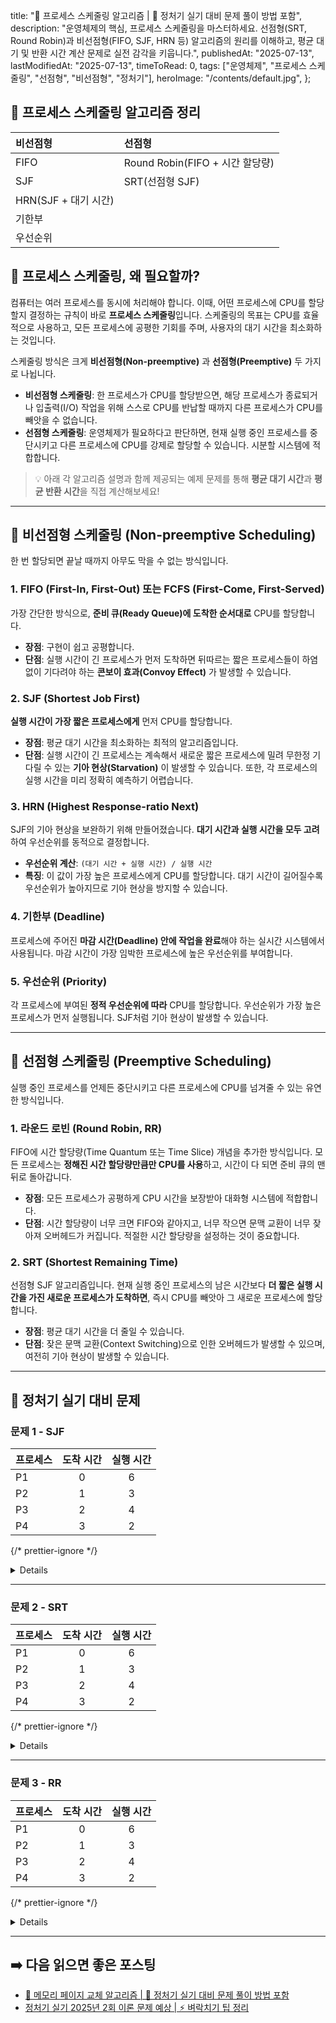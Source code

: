
  title:
    "🤖 프로세스 스케줄링 알고리즘 | 🚀 정처기 실기 대비 문제 풀이 방법 포함",
  description:
    "운영체제의 핵심, 프로세스 스케줄링을 마스터하세요. 선점형(SRT, Round Robin)과 비선점형(FIFO, SJF, HRN 등) 알고리즘의 원리를 이해하고, 평균 대기 및 반환 시간 계산 문제로 실전 감각을 키웁니다.",
  publishedAt: "2025-07-13",
  lastModifiedAt: "2025-07-13",
  timeToRead: 0,
  tags: ["운영체제", "프로세스 스케줄링", "선점형", "비선점형", "정처기"],
  heroImage: "/contents/default.jpg",
};

## 📝 프로세스 스케줄링 알고리즘 정리

| 비선점형             | 선점형                          |
| :------------------- | :------------------------------ |
| FIFO                 | Round Robin(FIFO + 시간 할당량) |
| SJF                  | SRT(선점형 SJF)                 |
| HRN(SJF + 대기 시간) |                                 |
| 기한부               |                                 |
| 우선순위             |                                 |

## 🚦 프로세스 스케줄링, 왜 필요할까?

컴퓨터는 여러 프로세스를 동시에 처리해야 합니다. 이때, 어떤 프로세스에 CPU를 할당할지 결정하는 규칙이 바로 **프로세스 스케줄링**입니다. 스케줄링의 목표는 CPU를 효율적으로 사용하고, 모든 프로세스에 공평한 기회를 주며, 사용자의 대기 시간을 최소화하는 것입니다.

스케줄링 방식은 크게 **비선점형(Non-preemptive)** 과 **선점형(Preemptive)** 두 가지로 나뉩니다.

- **비선점형 스케줄링**: 한 프로세스가 CPU를 할당받으면, 해당 프로세스가 종료되거나 입출력(I/O) 작업을 위해 스스로 CPU를 반납할 때까지 다른 프로세스가 CPU를 빼앗을 수 없습니다.
- **선점형 스케줄링**: 운영체제가 필요하다고 판단하면, 현재 실행 중인 프로세스를 중단시키고 다른 프로세스에 CPU를 강제로 할당할 수 있습니다. 시분할 시스템에 적합합니다.

> 💡 아래 각 알고리즘 설명과 함께 제공되는 예제 문제를 통해 **평균 대기 시간**과 **평균 반환 시간**을 직접 계산해보세요!

---

## 🚫 비선점형 스케줄링 (Non-preemptive Scheduling)

한 번 할당되면 끝날 때까지 아무도 막을 수 없는 방식입니다.

### 1. FIFO (First-In, First-Out) 또는 FCFS (First-Come, First-Served)

가장 간단한 방식으로, **준비 큐(Ready Queue)에 도착한 순서대로** CPU를 할당합니다.

- **장점**: 구현이 쉽고 공평합니다.
- **단점**: 실행 시간이 긴 프로세스가 먼저 도착하면 뒤따르는 짧은 프로세스들이 하염없이 기다려야 하는 **콘보이 효과(Convoy Effect)** 가 발생할 수 있습니다.

### 2. SJF (Shortest Job First)

**실행 시간이 가장 짧은 프로세스에게** 먼저 CPU를 할당합니다.

- **장점**: 평균 대기 시간을 최소화하는 최적의 알고리즘입니다.
- **단점**: 실행 시간이 긴 프로세스는 계속해서 새로운 짧은 프로세스에 밀려 무한정 기다릴 수 있는 **기아 현상(Starvation)** 이 발생할 수 있습니다. 또한, 각 프로세스의 실행 시간을 미리 정확히 예측하기 어렵습니다.

### 3. HRN (Highest Response-ratio Next)

SJF의 기아 현상을 보완하기 위해 만들어졌습니다. **대기 시간과 실행 시간을 모두 고려**하여 우선순위를 동적으로 결정합니다.

- **우선순위 계산**: `(대기 시간 + 실행 시간) / 실행 시간`
- **특징**: 이 값이 가장 높은 프로세스에게 CPU를 할당합니다. 대기 시간이 길어질수록 우선순위가 높아지므로 기아 현상을 방지할 수 있습니다.

### 4. 기한부 (Deadline)

프로세스에 주어진 **마감 시간(Deadline) 안에 작업을 완료**해야 하는 실시간 시스템에서 사용됩니다. 마감 시간이 가장 임박한 프로세스에 높은 우선순위를 부여합니다.

### 5. 우선순위 (Priority)

각 프로세스에 부여된 **정적 우선순위에 따라** CPU를 할당합니다. 우선순위가 가장 높은 프로세스가 먼저 실행됩니다. SJF처럼 기아 현상이 발생할 수 있습니다.

---

## 🔄 선점형 스케줄링 (Preemptive Scheduling)

실행 중인 프로세스를 언제든 중단시키고 다른 프로세스에 CPU를 넘겨줄 수 있는 유연한 방식입니다.

### 1. 라운드 로빈 (Round Robin, RR)

FIFO에 시간 할당량(Time Quantum 또는 Time Slice) 개념을 추가한 방식입니다. 모든 프로세스는 **정해진 시간 할당량만큼만 CPU를 사용**하고, 시간이 다 되면 준비 큐의 맨 뒤로 돌아갑니다.

- **장점**: 모든 프로세스가 공평하게 CPU 시간을 보장받아 대화형 시스템에 적합합니다.
- **단점**: 시간 할당량이 너무 크면 FIFO와 같아지고, 너무 작으면 문맥 교환이 너무 잦아져 오버헤드가 커집니다. 적절한 시간 할당량을 설정하는 것이 중요합니다.

### 2. SRT (Shortest Remaining Time)

선점형 SJF 알고리즘입니다. 현재 실행 중인 프로세스의 남은 시간보다 **더 짧은 실행 시간을 가진 새로운 프로세스가 도착하면**, 즉시 CPU를 빼앗아 그 새로운 프로세스에 할당합니다.

- **장점**: 평균 대기 시간을 더 줄일 수 있습니다.
- **단점**: 잦은 문맥 교환(Context Switching)으로 인한 오버헤드가 발생할 수 있으며, 여전히 기아 현상이 발생할 수 있습니다.

---

## 📝 정처기 실기 대비 문제

### 문제 1 - SJF

| 프로세스 | 도착 시간 | 실행 시간 |
| :------- | :-------: | :-------: |
| P1       |     0     |     6     |
| P2       |     1     |     3     |
| P3       |     2     |     4     |
| P4       |     3     |     2     |

<ProblemAnswer
  problem="위 표와 같은 프로세스들이 순서대로 준비 큐에 도착했을 때, SJF 스케줄링을 사용할 경우 평균 대기 시간과 평균 반환 시간을 계산하시오."
  correctAnswer="평균 대기 시간: 4.5, 평균 반환 시간: 8.5"
/>

{/* prettier-ignore */}
<Details summary="문제 풀이">

아래와 같이 표를 그리면 쉽게 풀 수 있습니다. 표에 도착 시간(O), 대기 시간(X), 실행 시간(V)을 표시하세요.

| 프로세스 |  0  |  1  |  2  |  3  |  4  |  5  |  6  |  7  |  8  |  9  | 10  | 11  | 12  | 13  | 14  | 15  |
| :------- | :-: | :-: | :-: | :-: | :-: | :-: | :-: | :-: | :-: | :-: | :-: | :-: | :-: | :-: | :-: | :-: |
| P1       |  O  |  V  |  V  |  V  |  V  |  V  |  V  |     |     |     |     |     |     |     |     |     |
| P2       |     |  O  |  X  |  X  |  X  |  X  |  X  |  X  |  X  |  V  |  V  |  V  |     |     |     |     |
| P3       |     |     |  O  |  X  |  X  |  X  |  X  |  X  |  X  |  X  |  X  |  X  |  V  |  V  |  V  |  V  |
| P4       |     |     |     |  O  |  X  |  X  |  X  |  V  |  V  |     |     |     |     |     |     |     |

#### 대기시간

- P1: 0
- P2: 7
- P3: 9
- P4: 2
- 평균 대기시간 : $\frac{0 + 7 + 9 + 2}{4} = 4.5$

#### 반환시간

> 반환시간 = 대기시간 + 실행시간

- P1: 6
- P2: 10
- P3: 13
- P4: 5
- 평균 반환시간 : $\frac{6 + 10 + 13 + 5}{4} = 8.5$

</Details>

---

### 문제 2 - SRT

| 프로세스 | 도착 시간 | 실행 시간 |
| :------- | :-------: | :-------: |
| P1       |     0     |     6     |
| P2       |     1     |     3     |
| P3       |     2     |     4     |
| P4       |     3     |     2     |

<ProblemAnswer
  problem="위 표와 같은 프로세스들이 순서대로 준비 큐에 도착했을 때, SRT(선점형) 스케줄링을 사용할 경우 평균 대기 시간과 평균 반환 시간을 계산하시오."
  correctAnswer="평균 대기 시간: 3.5, 평균 반환 시간: 7.25"
/>

{/* prettier-ignore */}
<Details summary="문제 풀이">

아래와 같이 표를 그리면 쉽게 풀 수 있습니다. 표에 도착 시간(O), 대기 시간(X), 실행 시간(V)을 표시하세요.

단, SRT는 남은 시간이 중요합니다. 새로운 프로세스가 도착했다면 그 다음 어떤 프로세스를 실행할지 결정할 때 남은 시간을 고려해야 합니다.

도착, 실행 시 남은 시간을 적어놓는 것이 문제를 푸는데 좋은 방법입니다.
(예 : O6는 남은 시간이 6입니다.V5 는 남은 시간이 5입니다.)

| 프로세스 |  0  |  1  |  2  |  3  |  4  |  5  |  6  |  7  |  8  |  9  | 10  | 11  | 12  | 13  | 14  | 15  |
| :------- | :-: | :-: | :-: | :-: | :-: | :-: | :-: | :-: | :-: | :-: | :-: | :-: | :-: | :-: | :-: | :-: |
| P1       | O6  | V5  |  X  |  X  |  X  |  X  |  X  |  X  |  X  |  X  |  X  | V4  | V3  | V2  | V1  | V0  |
| P2       |     | O3  | V2  | V1  | V0  |     |     |     |     |     |     |     |     |     |     |     |
| P3       |     |     | O4  |  X  |  X  |  X  |  X  | V3  | V2  | V1  | V0  |     |     |     |     |     |
| P4       |     |     |     | O2  |  X  | V1  | V0  |     |     |     |     |     |     |     |     |     |

#### 대기시간

- P1: 9
- P2: 0
- P3: 4
- P4: 1
- 평균 대기시간 : $\frac{9 + 0 + 4 + 1}{4} = 3.5$

#### 반환시간

> 반환시간 = 대기시간 + 실행시간

- P1: 15
- P2: 3
- P3: 8
- P4: 3
- 평균 반환시간 : $\frac{15 + 3 + 8 + 3}{4} = 7.25$

</Details>

---

### 문제 3 - RR

| 프로세스 | 도착 시간 | 실행 시간 |
| :------- | :-------: | :-------: |
| P1       |     0     |     6     |
| P2       |     1     |     3     |
| P3       |     2     |     4     |
| P4       |     3     |     2     |

<ProblemAnswer
  problem="위 표와 같은 프로세스들이 순서대로 준비 큐에 도착했을 때, 라운드 로빈(RR, 시간 할당량=2) 스케줄링을 사용할 경우 평균 대기 시간과 평균 반환 시간을 계산하시오."
  correctAnswer="평균 대기 시간: 6.5, 평균 반환 시간: 10.25"
/>

{/* prettier-ignore */}
<Details summary="문제 풀이">

아래와 같이 표를 그리면 쉽게 풀 수 있습니다. 표에 도착 시간(O), 대기 시간(X), 실행 시간(V)을 표시하세요.

| 프로세스 |  0  |  1  |  2  |  3  |  4  |  5  |  6  |  7  |  8  |  9  | 10  | 11  | 12  | 13  | 14  | 15  |
| :------- | :-: | :-: | :-: | :-: | :-: | :-: | :-: | :-: | :-: | :-: | :-: | :-: | :-: | :-: | :-: | :-: |
| P1       |  O  |  V  |  V  |  X  |  X  |  X  |  X  |  X  |  X  |  V  |  V  |  X  |  X  |  X  |  V  |  V  |
| P2       |     |  O  |  X  |  V  |  V  |  X  |  X  |  X  |  X  |  X  |  X  |  V  |     |     |     |     |
| P3       |     |     |  O  |  X  |  X  |  V  |  V  |  X  |  X  |  X  |  X  |  X  |  V  |  V  |     |     |
| P4       |     |     |     |  O  |  X  |  X  |  X  |  V  |  V  |     |     |     |     |     |     |     |

#### 대기시간

- P1: 9
- P2: 7
- P3: 7
- P4: 3
- 평균 대기시간 : $\frac{9 + 7 + 7 + 3}{4} = 6.5$

#### 반환시간

> 반환시간 = 대기시간 + 실행시간

- P1: 15
- P2: 10
- P3: 11
- P4: 5
- 평균 반환시간 : $\frac{15 + 10 + 11 + 5}{4} = 10.25$

</Details>

---

## ➡️ 다음 읽으면 좋은 포스팅

- [💭 메모리 페이지 교체 알고리즘 | 🚀 정처기 실기 대비 문제 풀이 방법 포함](/ko/blog/page-replacement-for-exam)
- [정처기 실기 2025년 2회 이론 문제 예상 | ⚡️ 벼락치기 팁 정리](/ko/blog/korean-information-processing-engineer-practical-exam-strategy)
